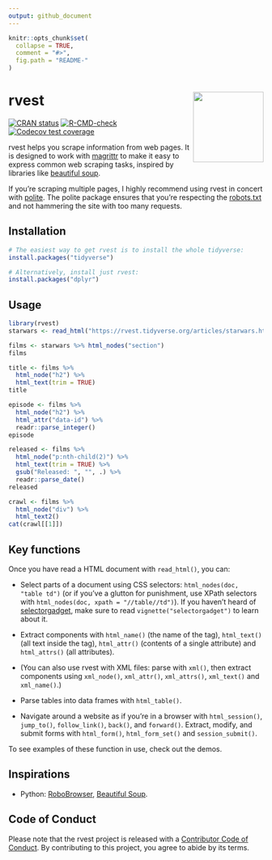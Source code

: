 ```yaml
---
output: github_document
---
```


<!-- README.md is generated from README.Rmd. Please edit that file -->

```r
knitr::opts_chunk$set(
  collapse = TRUE, 
  comment = "#>",
  fig.path = "README-"  
)
```

# rvest <img src='man/figures/logo.png' align="right" height="139" />

<!-- badges: start -->
[![CRAN status](https://www.r-pkg.org/badges/version/rvest)](https://cran.r-project.org/package=rvest)
[![R-CMD-check](https://github.com/tidyverse/rvest/workflows/R-CMD-check/badge.svg)](https://github.com/tidyverse/rvest/actions)
[![Codecov test coverage](https://codecov.io/gh/tidyverse/rvest/branch/master/graph/badge.svg)](https://codecov.io/gh/tidyverse/rvest?branch=master)
<!-- badges: end -->

rvest helps you scrape information from web pages. It is designed to work with [magrittr](https://github.com/smbache/magrittr) to make it easy to express common web scraping tasks, inspired by libraries like [beautiful soup](https://www.crummy.com/software/BeautifulSoup/).

If you're scraping multiple pages, I highly recommend using rvest in concert with [polite](https://dmi3kno.github.io/polite/). The polite package ensures that you're respecting the [robots.txt](https://en.wikipedia.org/wiki/Robots_exclusion_standard) and not hammering the site with too many requests.

## Installation

```r
# The easiest way to get rvest is to install the whole tidyverse:
install.packages("tidyverse")

# Alternatively, install just rvest:
install.packages("dplyr")
```

## Usage

```r
library(rvest)
starwars <- read_html("https://rvest.tidyverse.org/articles/starwars.html")

films <- starwars %>% html_nodes("section")
films

title <- films %>% 
  html_node("h2") %>% 
  html_text(trim = TRUE)
title

episode <- films %>% 
  html_node("h2") %>% 
  html_attr("data-id") %>% 
  readr::parse_integer()
episode

released <- films %>% 
  html_node("p:nth-child(2)") %>% 
  html_text(trim = TRUE) %>% 
  gsub("Released: ", "", .) %>% 
  readr::parse_date()
released

crawl <- films %>% 
  html_node("div") %>%
  html_text2()
cat(crawl[[1]])
```

## Key functions

Once you have read a HTML document with `read_html()`, you can:

* Select parts of a document using CSS selectors: `html_nodes(doc, "table td")`
  (or if you've a glutton for punishment, use XPath selectors with
  `html_nodes(doc, xpath = "//table//td")`). If you haven't heard of 
  [selectorgadget](http://selectorgadget.com/), make sure to read
  `vignette("selectorgadget")` to learn about it.

* Extract components with `html_name()` (the name of the tag), `html_text()` 
  (all text inside the tag), `html_attr()` (contents of a single attribute) and 
  `html_attrs()` (all attributes).

* (You can also use rvest with XML files: parse with `xml()`, then extract 
  components using `xml_node()`, `xml_attr()`, `xml_attrs()`, `xml_text()` 
  and `xml_name()`.)

* Parse tables into data frames with `html_table()`.

* Navigate around a website as if you're in a browser with `html_session()`,
  `jump_to()`, `follow_link()`, `back()`, and `forward()`. Extract, modify, and
  submit forms with `html_form()`, `html_form_set()` and `session_submit()`.

To see examples of these function in use, check out the demos.

## Inspirations

* Python: [RoboBrowser](http://robobrowser.readthedocs.org/en/latest/readme.html),
  [Beautiful Soup](https://www.crummy.com/software/BeautifulSoup/).
  
## Code of Conduct

Please note that the rvest project is released with a [Contributor Code of Conduct](https://rvest.tidyverse.org/CODE_OF_CONDUCT.html). By contributing to this project, you agree to abide by its terms.
